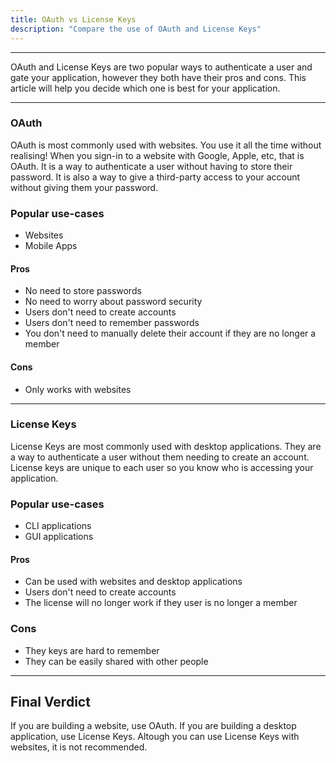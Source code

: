 ```yaml
---
title: OAuth vs License Keys
description: "Compare the use of OAuth and License Keys"
---
```


---

OAuth and License Keys are two popular ways to authenticate a user and gate your application, however they both have their pros and cons. This article will help you decide which one is best for your application.

---

### OAuth

OAuth is most commonly used with websites. You use it all the time without realising! When you sign-in to a website with Google, Apple, etc, that is OAuth. It is a way to authenticate a user without having to store their password. It is also a way to give a third-party access to your account without giving them your password.

### Popular use-cases

- Websites
- Mobile Apps

#### Pros

- No need to store passwords
- No need to worry about password security
- Users don't need to create accounts
- Users don't need to remember passwords
- You don't need to manually delete their account if they are no longer a member

#### Cons

- Only works with websites

---

### License Keys

License Keys are most commonly used with desktop applications. They are a way to authenticate a user without them needing to create an account. License keys are unique to each user so you know who is accessing your application.

### Popular use-cases

- CLI applications
- GUI applications

#### Pros

- Can be used with websites and desktop applications
- Users don't need to create accounts
- The license will no longer work if they user is no longer a member

### Cons

- They keys are hard to remember
- They can be easily shared with other people

---

## Final Verdict

If you are building a website, use OAuth. If you are building a desktop application, use License Keys. Altough you can use License Keys with websites, it is not recommended.
